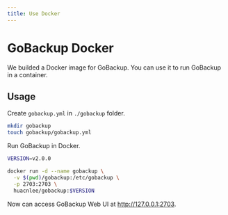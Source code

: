 ```yaml
---
title: Use Docker
---
```


# GoBackup Docker

We builded a Docker image for GoBackup. You can use it to run GoBackup in a container.

## Usage

Create `gobackup.yml` in `./gobackup` folder.

```bash
mkdir gobackup
touch gobackup/gobackup.yml
```

Run GoBackup in Docker.

```bash
VERSION=v2.0.0

docker run -d --name gobackup \
  -v $(pwd)/gobackup:/etc/gobackup \
  -p 2703:2703 \
  huacnlee/gobackup:$VERSION
```

Now can access GoBackup Web UI at http://127.0.0.1:2703.
